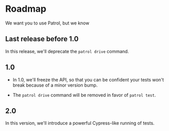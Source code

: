 # Roadmap

We want you to use Patrol, but we know

## Last release before 1.0

In this release, we'll deprecate the `patrol drive` command.

## 1.0

- In 1.0, we'll freeze the API, so that you can be confident your tests won't
  break because of a minor version bump.

- The `patrol drive` command will be removed in favor of `patrol test`.

## 2.0

In this version, we'll introduce a powerful Cypress-like running of tests.
